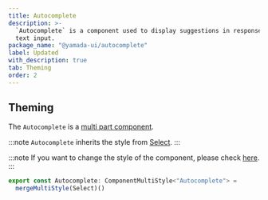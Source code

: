 ```yaml
---
title: Autocomplete
description: >-
  `Autocomplete` is a component used to display suggestions in response to user
  text input.
package_name: "@yamada-ui/autocomplete"
label: Updated
with_description: true
tab: Theming
order: 2
---
```


## Theming

The `Autocomplete` is a [multi part component](/styled-system/theming/component-styles#multi-part-components).

:::note
`Autocomplete` inherits the style from [Select](/components/forms/select).
:::

:::note
If you want to change the style of the component, please check [here](/styled-system/theming/customize-theme#changing-the-style-of-components).
:::

```ts
export const Autocomplete: ComponentMultiStyle<"Autocomplete"> =
  mergeMultiStyle(Select)()
```
